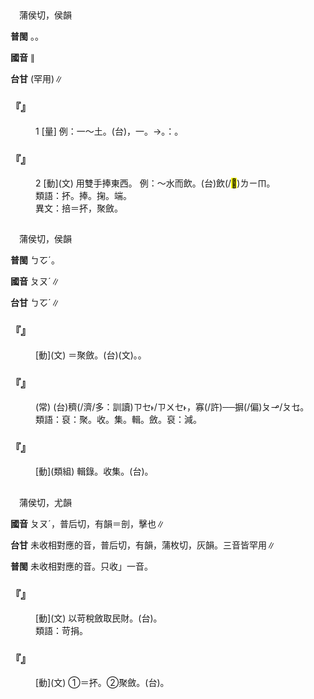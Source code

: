 
=={{ruby|抔|ㄆㄡˊ}}==

　蒲侯切，侯韻

'''普閩''' {{ruby|(文)|ㄅㆦˊ}}。{{ruby|(白)|ㄅㄨˊ}}。

'''國音''' {{ruby|(文)|ㄆㄡˊ}}∥

'''台甘''' {{ruby|(文)|ㄅㆦˊ}}{{ruby|。|ㄆㆦˋ}}(罕用)∥

    

==='''『{{ruby|抔|ㄆㄡˊ}}』'''===
:1  [量] 例：一～土。(台){{ruby|一|ㄐㄧㆵ ͘}}{{ruby|捧|ㄆㆲˋ}}{{ruby|塗|ㄊㆦˊ}}，一{{ruby|屑|ㄙㄨㆵ}}{{ruby|仔|ㄚ}}{{ruby|囝|ㄍㆩˋ/ㄍㄧㆩˋ}}{{ruby|丌|ㆤ}}{{ruby|塗|ㄊㆦˊ}}。→{{ruby|真|ㄐㄧㄣ}}{{ruby|少|ㄐㄧㄜˋ}}。{{ruby|轉|ㄗㄨㄢˋ}}{{ruby|義|ㆣㄧ˫}}：{{ruby|墳|ㄏㄨㄣˊ}}{{ruby|墓|ㆠㆲ˫/ㆠㆦ˫}}。
    

==='''『{{ruby|抔|ㄆㄡˊ}}』'''===
:2  [動](文) 用雙手捧東西。 例：～水而飲。(台){{ruby|捧|ㄆㆲˋ}}{{ruby|水|ㄗㄨㄧˋ}}{{ruby|起|·ㄎㄧˋ}}{{ruby|來|·ㄌㄞˊ}}飲(/<mark>&#xffbf1;</mark>)<rt>ㄌㄧㆬ</rt>。
:類語：抔。捧。掬。端。
:
:異文：掊＝抔，聚斂。
:
    

=={{ruby|裒|ㄆㄡˊ}}==

　蒲侯切，侯韻

'''普閩''' <rt>ㄅㆦˊ</rt>。

'''國音''' <rt>ㄆㄡˊ</rt>∥

'''台甘''' <rt>ㄅㆦˊ</rt>{{ruby|。|ㄆㆦ}}∥

    

==='''『{{ruby|裒|ㄆㄡˊ}}{{ruby|斂|ㄌㄧㄢˋ}}』'''===
: [動](文) ＝聚斂。(台){{ruby|裒|ㄅㆦˊ}}{{ruby|斂|ㄌㄧㆰˋ}}(文)。{{ruby|叫|ㄍㄧㄜ˪}}{{ruby|人|ㆢㄧㄣˊ/ㄌㄧㄣˊ}}{{ruby|民|ㆠㄧㄣˊ}}{{ruby|加|ㄍㆤ}}{{ruby|納|ㄌㄚㆴ ͘}}{{ruby|一|ㄐㄧㆵ ͘}}{{ruby|寡|ㄍㄨㄚˋ}}{{ruby|稅|ㄙㄨㆤ˪/ㄙㆤ˪}}{{ruby|金|ㄍㄧㆬ}}。
    

==='''『{{ruby|裒|ㄆㄡˊ}}{{ruby|多|ㄉㄨㄛ}}{{ruby|益|ㄧˋ}}{{ruby|寡|ㄍㄨㄚˇ}}』'''===
: (常) (台)穧(/濟/多：訓讀)<rt>ㄗㆤ˫/ㄗㄨㆤ˫</rt>{{ruby|丌|ㆤ}}{{ruby|減|ㄍㄧㆰˋ}}{{ruby|少|ㄐㄧㄜˋ}}，{{ruby|少|ㄐㄧㄜˋ}}{{ruby|丌|ㆤ}}{{ruby|加|ㄍㆤ/ㄍㄚ}}{{ruby|添|ㄊㆪ/ㄊㄧㆰ}}{{ruby|一|ㄐㄧㆵ ͘}}寡(/許){{ruby|·|ㄍㄨㆩˋ}}──{{ruby|鋪|ㄆㆦ}}摒(/偏)<rt>ㄆㆪ/ㄆㆥ</rt>。
:類語：裒：聚。收。集。輯。斂。裒：減。
:
    

==='''『{{ruby|裒|ㄆㄡˊ}}{{ruby|輯|ㄐㄧˊ}}』'''===
: [動](類組) 輯錄。收集。(台){{ruby|為|ㄨㄧ˫}}{{ruby|編|ㄅㄧㄢ}}{{ruby|書|ㄙㄨ}}{{ruby|而|ㆢㄧˊ/ㄌㄧˊ}}{{ruby|收|ㄒㄧㄨ}}{{ruby|集|ㄐㄧㆴ ͘}}{{ruby|資|ㄗㄨ}}{{ruby|料|ㄌㄧㄠ˪}}{{ruby|→|ㄌㄧㄠ˫}}。
    

=={{ruby|掊|ㄆㄡˊ}}==

　蒲侯切，尤韻

'''國音''' <rt>ㄆㄡˊ</rt>{{ruby|。|ㄆㄡˇ}}，普后切，有韻＝剖，擊也∥

'''台甘''' 未收相對應的音{{ruby|。|ㄆㆦˋ}}，普后切，有韻{{ruby|。|ㄆㆦ}}{{ruby|。|ㄅㄨㆤˊ}}，蒲枚切，灰韻。三音皆罕用∥

'''普閩''' 未收相對應的音。只收{{ruby|「|ㄆㆦˋ}}」一音。

    

==='''『{{ruby|掊|ㄆㄡˊ}}{{ruby|克|ㄎㄜˋ}}』'''===
: [動](文) 以苛稅斂取民財。(台){{ruby|課|ㄎㄜ˪}}{{ruby|重|ㄉㄤ˫}}{{ruby|稅|ㄙㆤ˪/ㄙㄨㆤ˪}}{{ruby|搾|ㄐㄧㆤㆶ/ㄗㄚ˪}}{{ruby|取|ㄘㄨˋ}}{{ruby|人|ㆢㄧㄣˊ/ㄌㄧㄣˊ}}{{ruby|民|ㆠㄧㄣˊ}}{{ruby|丌|ㆤ}}{{ruby|財|ㄗㄞˊ}}{{ruby|產|ㄙㄢˋ}}。
:類語：苛捐。
:
    

==='''『{{ruby|掊|ㄆㄡˊ}}』'''===
: [動](文) ①＝抔。②聚斂。(台){{ruby|強|ㄍㄧㆲˊ}}{{ruby|制|ㄗㆤ˪}}{{ruby|收|ㄒㄧㄨ}}{{ruby|取|ㄘㄨˋ}}。
    
